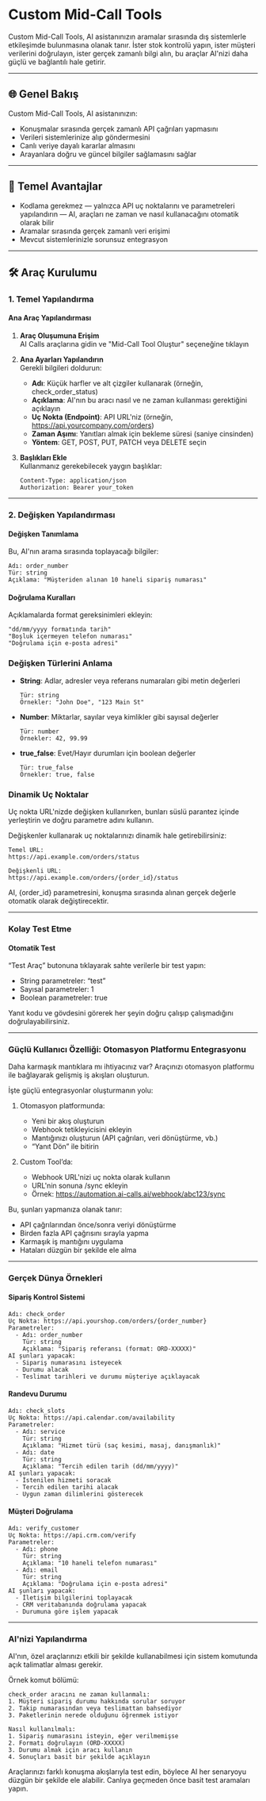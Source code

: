 
# Custom Mid-Call Tools

Custom Mid-Call Tools, AI asistanınızın aramalar sırasında dış sistemlerle etkileşimde bulunmasına olanak tanır. İster stok kontrolü yapın, ister müşteri verilerini doğrulayın, ister gerçek zamanlı bilgi alın, bu araçlar AI'nizi daha güçlü ve bağlantılı hale getirir.

---

## 🌐 Genel Bakış

Custom Mid-Call Tools, AI asistanınızın:

- Konuşmalar sırasında gerçek zamanlı API çağrıları yapmasını
- Verileri sistemlerinize alıp göndermesini
- Canlı veriye dayalı kararlar almasını
- Arayanlara doğru ve güncel bilgiler sağlamasını sağlar

---

## 🚀 Temel Avantajlar

- Kodlama gerekmez — yalnızca API uç noktalarını ve parametreleri yapılandırın — AI, araçları ne zaman ve nasıl kullanacağını otomatik olarak bilir
- Aramalar sırasında gerçek zamanlı veri erişimi
- Mevcut sistemlerinizle sorunsuz entegrasyon

---

## 🛠️ Araç Kurulumu

### 1. Temel Yapılandırma

#### Ana Araç Yapılandırması

1. **Araç Oluşumuna Erişim**  
   AI Calls araçlarına gidin ve "Mid-Call Tool Oluştur" seçeneğine tıklayın

2. **Ana Ayarları Yapılandırın**  
   Gerekli bilgileri doldurun:
   
   - **Adı**: Küçük harfler ve alt çizgiler kullanarak (örneğin, check_order_status)
   - **Açıklama**: AI'nın bu aracı nasıl ve ne zaman kullanması gerektiğini açıklayın
   - **Uç Nokta (Endpoint)**: API URL'niz (örneğin, https://api.yourcompany.com/orders)
   - **Zaman Aşımı**: Yanıtları almak için bekleme süresi (saniye cinsinden)
   - **Yöntem**: GET, POST, PUT, PATCH veya DELETE seçin

3. **Başlıkları Ekle**  
   Kullanmanız gerekebilecek yaygın başlıklar:

   ```
   Content-Type: application/json
   Authorization: Bearer your_token
   ```

---

### 2. Değişken Yapılandırması

#### Değişken Tanımlama

Bu, AI'nın arama sırasında toplayacağı bilgiler:

```
Adı: order_number
Tür: string
Açıklama: "Müşteriden alınan 10 haneli sipariş numarası"
```

#### Doğrulama Kuralları

Açıklamalarda format gereksinimleri ekleyin:

```
"dd/mm/yyyy formatında tarih"
"Boşluk içermeyen telefon numarası"
"Doğrulama için e-posta adresi"
```

### Değişken Türlerini Anlama

- **String**: Adlar, adresler veya referans numaraları gibi metin değerleri
    ```
    Tür: string
    Örnekler: "John Doe", "123 Main St"
    ```
- **Number**: Miktarlar, sayılar veya kimlikler gibi sayısal değerler
    ```
    Tür: number
    Örnekler: 42, 99.99
    ```
- **true_false**: Evet/Hayır durumları için boolean değerler
    ```
    Tür: true_false
    Örnekler: true, false
    ```

### Dinamik Uç Noktalar

Uç nokta URL'nizde değişken kullanırken, bunları süslü parantez içinde yerleştirin ve doğru parametre adını kullanın.

Değişkenler kullanarak uç noktalarınızı dinamik hale getirebilirsiniz:

```
Temel URL:
https://api.example.com/orders/status

Değişkenli URL:
https://api.example.com/orders/{order_id}/status
```

AI, {order_id} parametresini, konuşma sırasında alınan gerçek değerle otomatik olarak değiştirecektir.

---

### Kolay Test Etme

#### Otomatik Test

“Test Araç” butonuna tıklayarak sahte verilerle bir test yapın:

- String parametreler: “test”
- Sayısal parametreler: 1
- Boolean parametreler: true

Yanıt kodu ve gövdesini görerek her şeyin doğru çalışıp çalışmadığını doğrulayabilirsiniz.

---

### Güçlü Kullanıcı Özelliği: Otomasyon Platformu Entegrasyonu

Daha karmaşık mantıklara mı ihtiyacınız var? Araçınızı otomasyon platformu ile bağlayarak gelişmiş iş akışları oluşturun.

İşte güçlü entegrasyonlar oluşturmanın yolu:

1. Otomasyon platformunda:
    - Yeni bir akış oluşturun
    - Webhook tetikleyicisini ekleyin
    - Mantığınızı oluşturun (API çağrıları, veri dönüştürme, vb.)
    - “Yanıt Dön” ile bitirin

2. Custom Tool’da:
    - Webhook URL'nizi uç nokta olarak kullanın
    - URL'nin sonuna /sync ekleyin
    - Örnek: https://automation.ai-calls.ai/webhook/abc123/sync

Bu, şunları yapmanıza olanak tanır:
- API çağrılarından önce/sonra veriyi dönüştürme
- Birden fazla API çağrısını sırayla yapma
- Karmaşık iş mantığını uygulama
- Hataları düzgün bir şekilde ele alma

---

### Gerçek Dünya Örnekleri

#### Sipariş Kontrol Sistemi
```
Adı: check_order
Uç Nokta: https://api.yourshop.com/orders/{order_number}
Parametreler:
  - Adı: order_number
    Tür: string
    Açıklama: "Sipariş referansı (format: ORD-XXXXX)"
AI şunları yapacak:
  - Sipariş numarasını isteyecek
  - Durumu alacak
  - Teslimat tarihleri ve durumu müşteriye açıklayacak
```

#### Randevu Durumu
```
Adı: check_slots
Uç Nokta: https://api.calendar.com/availability
Parametreler:
  - Adı: service
    Tür: string
    Açıklama: "Hizmet türü (saç kesimi, masaj, danışmanlık)"
  - Adı: date
    Tür: string
    Açıklama: "Tercih edilen tarih (dd/mm/yyyy)"
AI şunları yapacak:
  - İstenilen hizmeti soracak
  - Tercih edilen tarihi alacak
  - Uygun zaman dilimlerini gösterecek
```

#### Müşteri Doğrulama
```
Adı: verify_customer
Uç Nokta: https://api.crm.com/verify
Parametreler:
  - Adı: phone
    Tür: string
    Açıklama: "10 haneli telefon numarası"
  - Adı: email
    Tür: string
    Açıklama: "Doğrulama için e-posta adresi"
AI şunları yapacak:
  - İletişim bilgilerini toplayacak
  - CRM veritabanında doğrulama yapacak
  - Durumuna göre işlem yapacak
```

---

### AI'nizi Yapılandırma

AI'nın, özel araçlarınızı etkili bir şekilde kullanabilmesi için sistem komutunda açık talimatlar alması gerekir.

Örnek komut bölümü:
```
check_order aracını ne zaman kullanmalı:
1. Müşteri sipariş durumu hakkında sorular soruyor
2. Takip numarasından veya teslimattan bahsediyor
3. Paketlerinin nerede olduğunu öğrenmek istiyor

Nasıl kullanılmalı:
1. Sipariş numarasını isteyin, eğer verilmemişse
2. Formatı doğrulayın (ORD-XXXXX)
3. Durumu almak için aracı kullanın
4. Sonuçları basit bir şekilde açıklayın
```

Araçlarınızı farklı konuşma akışlarıyla test edin, böylece AI her senaryoyu düzgün bir şekilde ele alabilir. Canlıya geçmeden önce basit test aramaları yapın.
